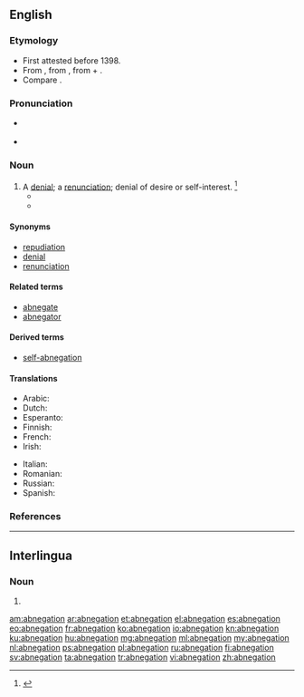 ==English==

===Etymology===
* First attested before 1398. 
* From {{term|abnegacioun}} {{etyl|LL.|en}} {{term/t|la|abnegātiō}}, from {{term/t|la|abnegō||refuse, deny}}, from {{term|ab||off|lang=la}} + {{term/t|la|negō||deny; refuse, say no}}.
* Compare {{etyl|fr|-}} {{term|abnégation|lang=fr}}.

===Pronunciation===
* {{a|US}} {{IPA|/ˈæb.nɪˈɡɘɪ.ʃn̩/|/ˈæb.niˈɡɘɪ.ʃn̩/}}
* {{rhymes|eɪʃən}}

===Noun===
{{en-noun}}

# A [[denial]]; a [[renunciation]]; denial of desire or self-interest. {{defdate|First attested around 1350 to 1470.}}<ref name=SOED>{{reference-book | last =| first = | authorlink =  | coauthors =  | editor =Brown, Lesley  | others =  | title = The Shorter Oxford English Dictionary | origdate =  | origyear = 1933| origmonth =  | url =  | format =  | accessdate =  | accessyear =  | accessmonth =  | edition = 5th | date =  | year =2003| month =  | publisher =Oxford University Press  | location =Oxford, UK | language =  | id =  | doi = | isbn =978-0-19-860575-7 | lccn = | ol = | pages =6| chapter =  | chapterurl =  | quote =}}</ref>
#* {{quote-book|passage=With '''abnegation''' of God, of his honor, and of religion, they may retain the friendship of the court.|author=[[w:John Knox|John Knox]]|title=Letter to the Queen Dowager|year=1558}}
#*{{quote-book|year=1907|author=[[w:Harold Edward Bindloss|Harold Bindloss]]
|title=The Dust of Conflict
|chapter=20|url=http://openlibrary.org/works/OL4429277W
|passage=Tony's face expressed relief, and Nettie sat silent for a moment until the vicar said “It was a generous impulse, but it may have been a momentary one, while in the case of monk and crusader there must have been a sustaining purpose, and possibly a great '''abnegation''', a leaving of lands and possessions.”}}

====Synonyms====
* [[repudiation]]
* [[denial]]
* [[renunciation]]

====Related terms====
* [[abnegate]]
* [[abnegator]]

====Derived terms====
* [[self-abnegation]]

====Translations====
{{trans-top|denial; renunciation}}
* Arabic: {{t|ar|نكران تنازل|sc=Arab}}
* Dutch: {{t|nl|zelfverloochening}}
* Esperanto: {{t|eo|abnegacio}}
* Finnish: {{t|fi|kieltäminen}}
* French: {{t+|fr|abnégation|f}}
* Irish: {{t|ga|diúltú do|m}}
{{trans-mid}}
* Italian: {{t+|it|abnegazione|f}}
* Romanian: {{t+|ro|abnegație|f}}
* Russian: {{t+|ru|самоотречение|m|tr=samootrečénije|sc=Cyrl}}
* Spanish: {{t+|es|abnegación|f}}
{{trans-bottom}}

===References===
<references/>

----

==Interlingua==

===Noun===
{{ia-noun|pl=abnegationes}}

# {{l/en|abnegation}}

[[am:abnegation]]
[[ar:abnegation]]
[[et:abnegation]]
[[el:abnegation]]
[[es:abnegation]]
[[eo:abnegation]]
[[fr:abnegation]]
[[ko:abnegation]]
[[io:abnegation]]
[[kn:abnegation]]
[[ku:abnegation]]
[[hu:abnegation]]
[[mg:abnegation]]
[[ml:abnegation]]
[[my:abnegation]]
[[nl:abnegation]]
[[ps:abnegation]]
[[pl:abnegation]]
[[ru:abnegation]]
[[fi:abnegation]]
[[sv:abnegation]]
[[ta:abnegation]]
[[tr:abnegation]]
[[vi:abnegation]]
[[zh:abnegation]]